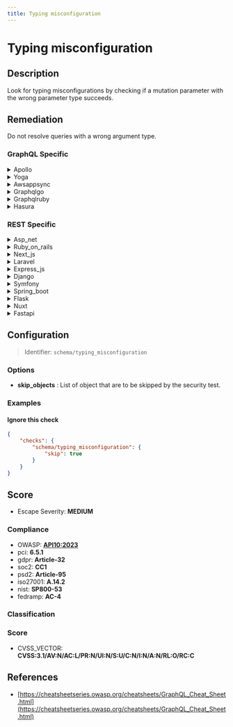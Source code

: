 ```yaml
---
title: Typing misconfiguration
---
```


# Typing misconfiguration

## Description

Look for typing misconfigurations by checking if a mutation parameter with the wrong parameter type succeeds.


## Remediation

Do not resolve queries with a wrong argument type.



### GraphQL Specific

<details>
    <summary>Apollo</summary>

Ensure that all configurations in the Apollo framework engine are correctly set according to the official Apollo documentation. Double-check environment variables, API endpoints, and other settings for accuracy. Use a version control system to track changes and facilitate rollback in case of misconfiguration. Additionally, consider implementing automated checks or a configuration management tool to validate settings before deployment.

</details>

<details>
    <summary>Yoga</summary>

Ensure that the Yoga framework engine configuration files are correctly set with the appropriate parameters, paying close attention to syntax and data types. Validate the configuration by using schema validation tools or built-in framework validators if available. Regularly review and test the configuration in a controlled environment before deploying to production.

</details>

<details>
    <summary>Awsappsync</summary>

To address typing misconfigurations in AWS AppSync, ensure that your schema definitions match the expected types in your resolvers. Validate the schema with AWS AppSync's built-in tools before deployment. Additionally, implement unit tests for your resolvers to catch typing issues early in the development process. Use AWS CloudFormation or the AWS CLI to automate and roll back deployments in case of configuration errors.

</details>

<details>
    <summary>Graphqlgo</summary>

Ensure proper validation and sanitization of user inputs to prevent injection attacks. Implement strict type checking and use parameterized queries or prepared statements to handle data passed to the GraphQL engine. Regularly review and update security configurations and dependencies to mitigate potential vulnerabilities.

</details>

<details>
    <summary>Graphqlruby</summary>

Ensure that the GraphQL Ruby framework is properly configured to use prepared statements or parameterized queries to prevent potential injection attacks. Regularly review and update the configuration settings to maintain security as the application evolves.

</details>

<details>
    <summary>Hasura</summary>

Ensure that the Hasura GraphQL engine configuration is set correctly by reviewing the environment variables and settings in the `config.yaml` file. Verify that the database connection strings, API ports, and other critical settings are accurate and secure. Additionally, use role-based access control to restrict permissions and apply policies that enforce strong security practices. Regularly update the Hasura engine to the latest version to benefit from security patches and improvements.

</details>


### REST Specific

<details>
    <summary>Asp_net</summary>

Ensure strong typing in ASP.NET by using explicit data types and model binding. Validate all inputs against expected types and handle parsing errors gracefully to prevent type-related vulnerabilities.

</details>

<details>
    <summary>Ruby_on_rails</summary>

In Ruby on Rails, ensure strong parameter validation by using the built-in `require` and `permit` methods to whitelist allowed parameters. Additionally, employ Active Record validations to enforce data types and constraints at the model level.

</details>

<details>
    <summary>Next_js</summary>

Ensure proper validation of input types and implement strict type checking in API endpoints to prevent typing misconfigurations in the Next.js application.

</details>

<details>
    <summary>Laravel</summary>

In Laravel, ensure that you are using Eloquent ORM or the query builder's parameter binding to prevent typing misconfigurations and SQL injection vulnerabilities. Avoid using raw queries with user input. Always validate and sanitize input data.

</details>

<details>
    <summary>Express_js</summary>

Ensure proper validation of input types and implement middleware such as `express-validator` to check for data types and patterns before processing requests.

</details>

<details>
    <summary>Django</summary>

In Django, ensure that all query parameters are properly escaped by using the ORM's built-in querysets or by employing parameterized queries with `raw()` or `execute()` methods. Avoid string formatting or concatenation to prevent SQL injection vulnerabilities.

</details>

<details>
    <summary>Symfony</summary>

In Symfony, ensure that you use the built-in form component with proper data types and validation rules to prevent typing misconfigurations. Additionally, leverage the ParamConverter feature for type-hinting and automatic validation of request parameters.

</details>

<details>
    <summary>Spring_boot</summary>

Ensure strong typing in Spring Boot by using DTOs (Data Transfer Objects) with proper validation annotations, and leverage Spring's built-in type conversion to prevent type-related misconfigurations. Additionally, use @Valid on controller method parameters to enforce validation rules.

</details>

<details>
    <summary>Flask</summary>

Ensure proper type checking of user inputs and utilize Flask-WTF or similar extensions to validate form data. Implement custom validation logic if necessary to catch typing misconfigurations.

</details>

<details>
    <summary>Nuxt</summary>

Ensure proper validation of input types and implement strict type checking before passing data to components or API endpoints in Nuxt.js applications to prevent typing misconfigurations.

</details>

<details>
    <summary>Fastapi</summary>

In FastAPI, ensure that all endpoint parameters are explicitly typed and validated using Pydantic models or FastAPI's built-in validation. Use dependency injection to share common validation logic across endpoints.

</details>

## Configuration

> Identifier: `schema/typing_misconfiguration`

### Options

- **skip_objects** : List of object that are to be skipped by the security test.




### Examples



#### Ignore this check

```json
{
    "checks": {
        "schema/typing_misconfiguration": {
            "skip": true
        }
    }
}
```




## Score

- Escape Severity: **<span className="medium-severity">MEDIUM</span>**

### Compliance

- OWASP: **[API10:2023](https://github.com/OWASP/API-Security/blob/master/editions/2023/en/0xaa-unsafe-consumption-of-apis.md)**
- pci: **6.5.1**
- gdpr: **Article-32**
- soc2: **CC1**
- psd2: **Article-95**
- iso27001: **A.14.2**
- nist: **SP800-53**
- fedramp: **AC-4**

### Classification






### Score

- CVSS_VECTOR: **CVSS:3.1/AV:N/AC:L/PR:N/UI:N/S:U/C:N/I:N/A:N/RL:O/RC:C**


## References

- [https://cheatsheetseries.owasp.org/cheatsheets/GraphQL_Cheat_Sheet.html](https://cheatsheetseries.owasp.org/cheatsheets/GraphQL_Cheat_Sheet.html)
  